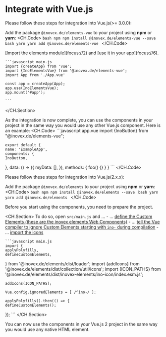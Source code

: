 
# Integrate with Vue.js

<MenuSection title="Integrate with Vue.js 3">

  Please follow these steps for integration into Vue.js(>= 3.0.0):

</MenuSection>
<MenuSection title="Install @inovex.de/elements-vue">

  <StepIndicator step="1">Add the package `@inovex.de/elements-vue` to your project using **npm** or
    **yarn**:</StepIndicator>
  <CH.Code>
    ```bash npm
    npm install @inovex.de/elements-vue --save
    ```
    ```bash yarn
    yarn add @inovex.de/elements-vue
    ```
  </CH.Code>

</MenuSection>

<MenuSection title="Prepare the Project">
  <CH.Section>
    <StepIndicator step="2">[Import the elements module](focus://2) and [use it in your app](focus://6).</StepIndicator>

    ```javascript main.js
    import {createApp} from 'vue';
    import {InoElementsVue} from '@inovex.de/elements-vue';
    import App from './App.vue'

    const app = createApp(App);
    app.use(InoElementsVue);
    app.mount('#app');

    ```
  </CH.Section>
</MenuSection>

<MenuSection title="Ready for use">

  As the integration is now complete, you can use the components in your project in the same way you would use any other
  Vue.js component.
  Here is an example:
  <CH.Code>
    ```javascript app.vue
    import {InoButton} from "@inovex.de/elements-vue";

    export default {
    name: 'ExampleApp',
    components: {
    InoButton,
  },
    data: () => ({
    myData: [],
  }),
    methods: {
    foo() {}
  }
  }
    ```
  </CH.Code>
</MenuSection>

<MenuSection title="Integrate with Vue.js 2">
  Please follow these steps for integration into Vue.js(2.x.x):
</MenuSection>

<MenuSection title="Install @inovex.de/elements">

  <StepIndicator step="1">Add the package `@inovex.de/elements` to your project using **npm** or
    **yarn**:</StepIndicator>
  <CH.Code>
    ```bash npm
    npm install @inovex.de/elements --save
    ```
    ```bash yarn
    yarn add @inovex.de/elements
    ```
  </CH.Code>
</MenuSection>

<MenuSection title="Prepare the Project for Vue.js 2">
  <StepIndicator step="2">Before you start using the components, you need to prepare the project.</StepIndicator>

  <CH.Section>
    To do so, open `src/main.js` and ...
    - ... [define the Custom Elements (these are the inovex elements Web Components)](focus://1:4,12:14)
    - ... [tell the Vue compiler to ignore Custom Elements starting with `ino-` during compilation](focus://10)
    - ... [import the icons](focus://5:8)

    ```javascript main.js
    import {
    applyPolyfills,
    defineCustomElements,
  } from '@inovex.de/elements/dist/loader';
    import {addIcons} from '@inovex.de/elements/dist/collection/util/icons';
    import {ICON_PATHS} from '@inovex.de/elements/dist/inovex-elements/ino-icon/index.esm.js';

    addIcons(ICON_PATHS);

    Vue.config.ignoredElements = [ /^ino-/ ];

    applyPolyfills().then(() => {
    defineCustomElements();
  });
    ```
  </CH.Section>
</MenuSection>

<MenuSection title="Use the Components">

  You can now use the components in your Vue.js 2 project in the same way you would use any native HTML element.
</MenuSection>
